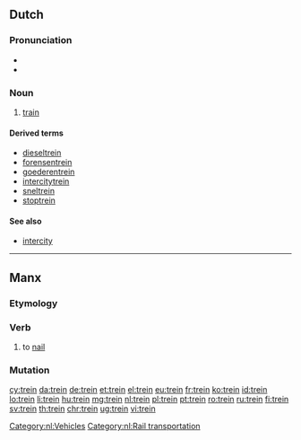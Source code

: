 {{also|treiñ}}
==Dutch==

===Pronunciation===
* {{rhymes|ɛi̯n|lang=nl}}
* {{audio|Nl-trein.ogg|Audio}}

===Noun===
{{nl-noun|m|treinen|treintje}}

# [[train]]

====Derived terms====
* [[dieseltrein]]
* [[forensentrein]]
* [[goederentrein]]
* [[intercitytrein]]
* [[sneltrein]]
* [[stoptrein]]

====See also====
* [[intercity]]

[[Category:nl:Vehicles]]
[[Category:nl:Rail transportation]]

----

==Manx==

===Etymology===
{{rfe|lang=gv}}

===Verb===
{{head|gv|verb|verbal noun|treiney|or|treinaghey}}

# {{context|carpentry|lang=gv}} to [[nail]]

===Mutation===
{{gv mut cons|t|rein}}

[[cy:trein]]
[[da:trein]]
[[de:trein]]
[[et:trein]]
[[el:trein]]
[[eu:trein]]
[[fr:trein]]
[[ko:trein]]
[[id:trein]]
[[lo:trein]]
[[li:trein]]
[[hu:trein]]
[[mg:trein]]
[[nl:trein]]
[[pl:trein]]
[[pt:trein]]
[[ro:trein]]
[[ru:trein]]
[[fi:trein]]
[[sv:trein]]
[[th:trein]]
[[chr:trein]]
[[ug:trein]]
[[vi:trein]]